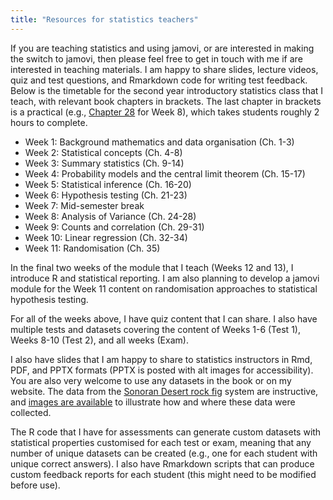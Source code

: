 ```yaml
---
title: "Resources for statistics teachers"
---
```



If you are teaching statistics and using jamovi, or are interested in making the switch to jamovi, then please feel free to get in touch with me if are interested in teaching materials. I am happy to share slides, lecture videos, quiz and test questions, and Rmarkdown code for writing test feedback. Below is the timetable for the second year introductory statistics class that I teach, with relevant book chapters in brackets. The last chapter in brackets is a practical (e.g., [Chapter 28](https://bradduthie.github.io/stats/Chapter_28.html) for Week 8), which takes students roughly 2 hours to complete.

- Week 1: Background mathematics and data organisation (Ch. 1-3)
- Week 2: Statistical concepts (Ch. 4-8)
- Week 3: Summary statistics (Ch. 9-14)
- Week 4: Probability models and the central limit theorem (Ch. 15-17)
- Week 5: Statistical inference (Ch. 16-20)
- Week 6: Hypothesis testing (Ch. 21-23)
- Week 7: Mid-semester break
- Week 8: Analysis of Variance (Ch. 24-28)
- Week 9: Counts and correlation (Ch. 29-31)
- Week 10: Linear regression (Ch. 32-34)
- Week 11: Randomisation (Ch. 35)

In the final two weeks of the module that I teach (Weeks 12 and 13), I introduce R and statistical reporting. I am also planning to develop a jamovi module for the Week 11 content on randomisation approaches to statistical hypothesis testing.

For all of the weeks above, I have quiz content that I can share. I also have multiple tests and datasets covering the content of Weeks 1-6 (Test 1), Weeks 8-10 (Test 2), and all weeks (Exam).

I also have slides that I am happy to share to statistics instructors in Rmd, PDF, and PPTX formats (PPTX is posted with alt images for accessibility). You are also very welcome to use any datasets in the book or on my website. The data from the [Sonoran Desert rock fig](petiolaris_data.html) system are instructive, and [images are available](petiolaris_img.html) to illustrate how and where these data were collected.

The R code that I have for assessments can generate custom datasets with statistical properties customised for each test or exam, meaning that any number of unique datasets can be created (e.g., one for each student with unique correct answers). I also have Rmarkdown scripts that can produce custom feedback reports for each student (this might need to be modified before use).